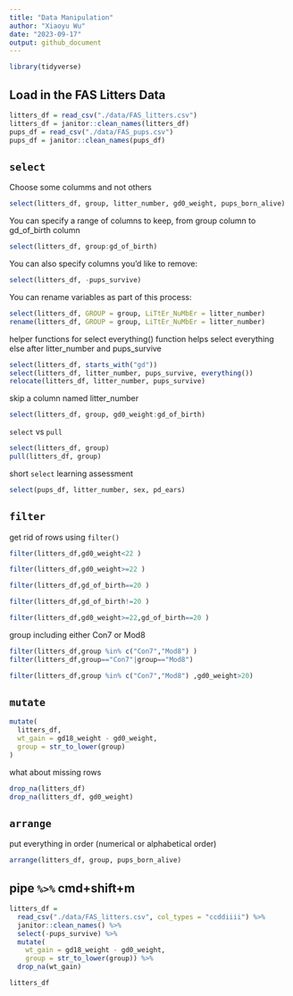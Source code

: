 ```yaml
---
title: "Data Manipulation"
author: "Xiaoyu Wu"
date: "2023-09-17"
output: github_document
---
```


```r
library(tidyverse)
```

## Load in the FAS Litters Data

```r
litters_df = read_csv("./data/FAS_litters.csv")
litters_df = janitor::clean_names(litters_df)
pups_df = read_csv("./data/FAS_pups.csv")
pups_df = janitor::clean_names(pups_df)
```

## `select`

Choose some columms and not others 

```r
select(litters_df, group, litter_number, gd0_weight, pups_born_alive)
```
You can specify a range of columns to keep, from group column to gd_of_birth column 
```r
select(litters_df, group:gd_of_birth)
```
You can also specify columns you’d like to remove:
```r
select(litters_df, -pups_survive)
```
You can rename variables as part of this process:
```r
select(litters_df, GROUP = group, LiTtEr_NuMbEr = litter_number)
rename(litters_df, GROUP = group, LiTtEr_NuMbEr = litter_number)
```
helper functions for select 
everything() function helps select everything else after litter_number and pups_survive
```r
select(litters_df, starts_with("gd"))
select(litters_df, litter_number, pups_survive, everything())
relocate(litters_df, litter_number, pups_survive)
```
skip a column named litter_number
```r
select(litters_df, group, gd0_weight:gd_of_birth)
```
`select` vs `pull`
```r
select(litters_df, group)
pull(litters_df, group)
```
short `select` learning assessment 
```r
select(pups_df, litter_number, sex, pd_ears)
```
## `filter`
get rid of rows using `filter()`
```r
filter(litters_df,gd0_weight<22 )
```

```r
filter(litters_df,gd0_weight>=22 )
```

```r
filter(litters_df,gd_of_birth==20 )
```

```r
filter(litters_df,gd_of_birth!=20 )
```

```r
filter(litters_df,gd0_weight>=22,gd_of_birth==20 )
```
group including either Con7 or Mod8 
```r
filter(litters_df,group %in% c("Con7","Mod8") )
filter(litters_df,group=="Con7"|group=="Mod8")
```

```r
filter(litters_df,group %in% c("Con7","Mod8") ,gd0_weight>20)
```

## `mutate`

```r
mutate(
  litters_df,
  wt_gain = gd18_weight - gd0_weight,
  group = str_to_lower(group)
)
```
what about missing rows
```r
drop_na(litters_df)
drop_na(litters_df, gd0_weight)
```

## `arrange`
put everything in order (numerical or alphabetical order)
```r
arrange(litters_df, group, pups_born_alive)
```

## pipe `%>%` cmd+shift+m 

```r
litters_df = 
  read_csv("./data/FAS_litters.csv", col_types = "ccddiiii") %>%
  janitor::clean_names() %>%
  select(-pups_survive) %>%
  mutate(
    wt_gain = gd18_weight - gd0_weight,
    group = str_to_lower(group)) %>% 
  drop_na(wt_gain)

litters_df
```

